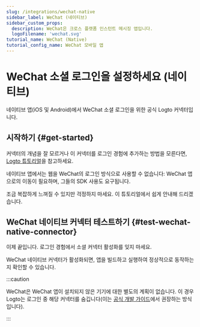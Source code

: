 ```yaml
---
slug: /integrations/wechat-native
sidebar_label: WeChat (네이티브)
sidebar_custom_props:
  description: WeChat은 크로스 플랫폼 인스턴트 메시징 앱입니다.
  logoFilename: 'wechat.svg'
tutorial_name: WeChat (Native)
tutorial_config_name: WeChat 모바일 앱
---
```




# WeChat 소셜 로그인을 설정하세요 (네이티브)

네이티브 앱(iOS 및 Android)에서 WeChat 소셜 로그인을 위한 공식 Logto 커넥터입니다.

<GuideTip />

## 시작하기 \{#get-started}

커넥터의 개념을 잘 모르거나 이 커넥터를 로그인 경험에 추가하는 방법을 모른다면, [Logto 튜토리얼](/connectors/social-connectors)을 참고하세요.

네이티브 앱에서는 웹을 WeChat의 로그인 방식으로 사용할 수 없습니다: WeChat 앱으로의 이동이 필요하며, 그들의 SDK 사용도 요구됩니다.

조금 복잡하게 느껴질 수 있지만 걱정하지 마세요. 이 튜토리얼에서 쉽게 안내해 드리겠습니다.

<Integration />

## WeChat 네이티브 커넥터 테스트하기 \{#test-wechat-native-connector}

이제 끝입니다. <MainSiteUrl href="/connectors/social-connectors#enable-social-sign-in">로그인 경험에서 소셜 커넥터 활성화</MainSiteUrl>를 잊지 마세요.

WeChat 네이티브 커넥터가 활성화되면, 앱을 빌드하고 실행하여 정상적으로 동작하는지 확인할 수 있습니다.

:::caution

WeChat은 WeChat 앱이 설치되지 않은 기기에 대한 별도의 계획이 없습니다. 이 경우 Logto는 로그인 중 해당 커넥터를 숨깁니다(이는 [공식 개발 가이드](https://developers.weixin.qq.com/doc/oplatform/en/Mobile_App/WeChat_Login/Development_Guide.html)에서 권장하는 방식입니다).

:::
